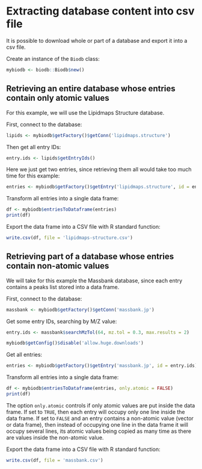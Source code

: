 <!--
%\VignetteEngine{knitr::rmarkdown}
%\VignetteIndexEntry{Extracting database content into csv file}
-->

# Extracting database content into csv file

It is possible to download whole or part of a database and export it into a csv file.

Create an instance of the `Biodb` class:
```r
mybiodb <- biodb::Biodb$new()
```

## Retrieving an entire database whose entries contain only atomic values

For this example, we will use the Lipidmaps Structure database.

First, connect to the database:
```r
lipids <- mybiodb$getFactory()$getConn('lipidmaps.structure')
```

Then get all entry IDs:
```r
entry.ids <- lipids$getEntryIds()
```

Here we just get two entries, since retrieving them all would take too much time for this example:
```r
entries <- mybiodb$getFactory()$getEntry('lipidmaps.structure', id = entry.ids[1:2])
```

Transform all entries into a single data frame:
```r
df <- mybiodb$entriesToDataframe(entries)
print(df)
```

Export the data frame into a CSV file with R standard function:
```r
write.csv(df, file = 'lipidmaps-structure.csv')
```

## Retrieving part of a database whose entries contain non-atomic values

We will take for this example the Massbank database, since each entry contains a peaks list stored into a data frame.

First, connect to the database:
```r
massbank <- mybiodb$getFactory()$getConn('massbank.jp')
```

Get some entry IDs, searching by M/Z value:
```r
entry.ids <- massbank$searchMzTol(64, mz.tol = 0.3, max.results = 2)
```

```r
mybiodb$getConfig()$disable('allow.huge.downloads')
```

Get all entries:
```r
entries <- mybiodb$getFactory()$getEntry('massbank.jp', id = entry.ids)
```

Transform all entries into a single data frame:
```r
df <- mybiodb$entriesToDataframe(entries, only.atomic = FALSE)
print(df)
```
The option `only.atomic` controls if only atomic values are put inside the data frame. If set to `TRUE`, then each entry will occupy only one line inside the data frame. If set to `FALSE` and an entry contains a non-atomic value (vector or data frame), then instead of occupying one line in the data frame it will occupy several lines, its atomic values being copied as many time as there are values inside the non-atomic value.

Export the data frame into a CSV file with R standard function:
```r
write.csv(df, file = 'massbank.csv')
```

